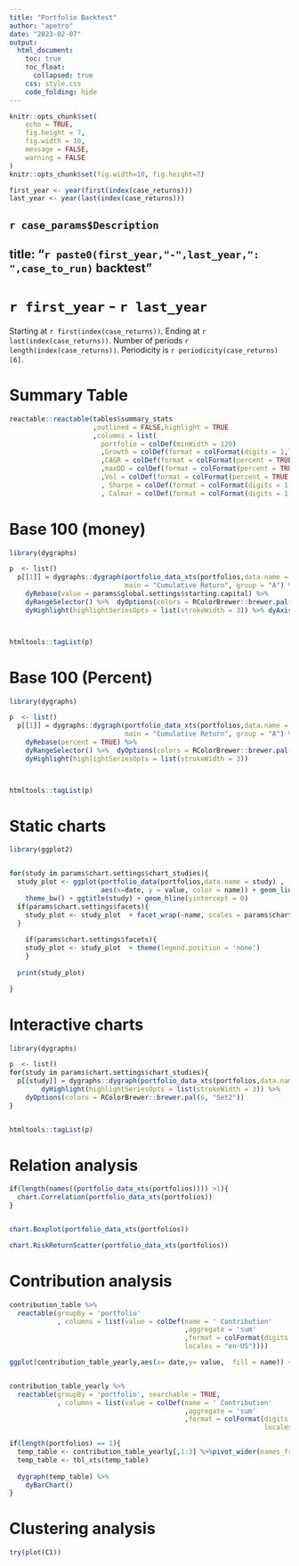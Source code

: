 ```yaml
---
title: "Portfolio Backtest"
author: "apetro"
date: "2023-02-07"
output:
  html_document:
    toc: true
    toc_float:
      collapsed: true
    css: style.css
    code_folding: hide
---
```


```r
knitr::opts_chunk$set(
	echo = TRUE,
	fig.height = 7,
	fig.width = 10,
	message = FALSE,
	warning = FALSE
)
knitr::opts_chunk$set(fig.width=10, fig.height=7)
```

```r
first_year <- year(first(index(case_returns)))
last_year <- year(last(index(case_returns)))
```

`r case_params$Description`
---
title: "`r paste0(first_year,"-",last_year,": ",case_to_run)` backtest"
---
# `r first_year` - `r last_year`

Starting at `r first(index(case_returns))`.
 Ending at `r last(index(case_returns))`.
 Number of periods `r length(index(case_returns))`.
 Periodicity is  `r periodicity(case_returns)[6]`.
 
# Summary Table



```r

reactable::reactable(tables$summary_stats
                     ,outlined = FALSE,highlight = TRUE
                     ,columns = list(
                       portfolio = colDef(minWidth = 120)
                       ,Growth = colDef(format = colFormat(digits = 1,locales = "en-US",prefix  = 'x'))
                       ,CAGR = colDef(format = colFormat(percent = TRUE, digits = 2,locales = "en-US"))
                       ,maxDD = colDef(format = colFormat(percent = TRUE, digits = 1,locales = "en-US"))
                       ,Vol = colDef(format = colFormat(percent = TRUE, digits = 1,locales = "en-US"))
                       , Sharpe = colDef(format = colFormat(digits = 1,locales = "en-US"))
                       , Calmar = colDef(format = colFormat(digits = 1,locales = "en-US"))))

```


# Base 100 (money)
```r
library(dygraphs)

p  <- list()
  p[[1]] = dygraphs::dygraph(portfolio_data_xts(portfolios,data.name = 'cum_return'),
                             main = "Cumulative Return", group = "A") %>% 
    dyRebase(value = params$global.settings$starting.capital) %>%
    dyRangeSelector() %>%  dyOptions(colors = RColorBrewer::brewer.pal(6, "Set2")) %>%
    dyHighlight(highlightSeriesOpts = list(strokeWidth = 3)) %>% dyAxis("y",logscale = TRUE)



htmltools::tagList(p)
```

# Base 100 (Percent)
```r
library(dygraphs)

p  <- list()
  p[[1]] = dygraphs::dygraph(portfolio_data_xts(portfolios,data.name = 'cum_return'),
                             main = "Cumulative Return", group = "A") %>% 
    dyRebase(percent = TRUE) %>%
    dyRangeSelector() %>%  dyOptions(colors = RColorBrewer::brewer.pal(6, "Set2")) %>%
    dyHighlight(highlightSeriesOpts = list(strokeWidth = 3))



htmltools::tagList(p)
```

# Static charts

```r
library(ggplot2)


for(study in params$chart.settings$chart_studies){
  study_plot <- ggplot(portfolio_data(portfolios,data.name = study) , 
                       aes(x=date, y = value, color = name)) + geom_line() +
    theme_bw() + ggtitle(study) + geom_hline(yintercept = 0) 
  if(params$chart.settings$facets){
    study_plot <- study_plot  + facet_wrap(~name, scales = params$chart.settings$facets_scales)
  }
  
    if(params$chart.settings$facets){
    study_plot <- study_plot  + theme(legend.position = 'none')
    }
  
  print(study_plot)

}

```




# Interactive charts
```r
library(dygraphs)

p  <- list()
for(study in params$chart.settings$chart_studies){
  p[[study]] = dygraphs::dygraph(portfolio_data_xts(portfolios,data.name = study),main = study, group = "A") %>%
        dyHighlight(highlightSeriesOpts = list(strokeWidth = 3)) %>%
    dyOptions(colors = RColorBrewer::brewer.pal(6, "Set2"))
}


htmltools::tagList(p)
```

# Relation analysis

```r
if(length(names((portfolio_data_xts(portfolios)))) >1){
  chart.Correlation(portfolio_data_xts(portfolios)) 
}


chart.Boxplot(portfolio_data_xts(portfolios))

chart.RiskReturnScatter(portfolio_data_xts(portfolios))
```

# Contribution analysis

```r
contribution_table %>%
  reactable(groupBy = 'portfolio'
            , columns = list(value = colDef(name = ' Contribution'
                                            ,aggregate = 'sum'
                                            ,format = colFormat(digits = 1,
                                            locales = "en-US"))))

ggplot(contribution_table_yearly,aes(x= date,y= value,  fill = name)) + geom_bar(stat = 'identity') + facet_wrap(~portfolio) + theme_bw() + theme(legend.position = 'bottom')


contribution_table_yearly %>%
  reactable(groupBy = 'portfolio', searchable = TRUE,
            , columns = list(value = colDef(name = ' Contribution'
                                            ,aggregate = 'sum'
                                            ,format = colFormat(digits = 1,
                                                                locales = "en-US"))))

if(length(portfolios) == 1){
  temp_table <- contribution_table_yearly[,1:3] %>%pivot_wider(names_from = name,values_from = value)
  temp_table <- tbl_xts(temp_table)
  
  dygraph(temp_table) %>%
    dyBarChart() 
}

```

# Clustering analysis

```r
try(plot(C1))
```

